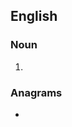 ==English==

===Noun===
{{head|en|noun form}}

# {{plural of|en|fugleman}}

===Anagrams===
* {{anagrams|en|a=eefglmnu|fugelmen}}